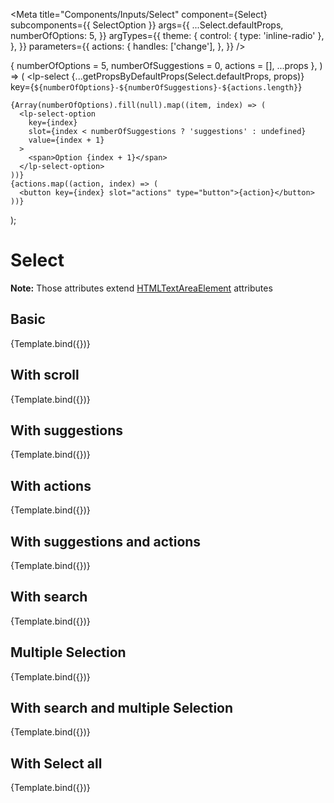 


<Meta
  title="Components/Inputs/Select"
  component={Select}
  subcomponents={{ SelectOption }}
  args={{
    ...Select.defaultProps,
    numberOfOptions: 5,
  }}
  argTypes={{
    theme: {
      control: { type: 'inline-radio' },
    },
  }}
  parameters={{
    actions: {
      handles: ['change'],
    },
  }}
/>

  { numberOfOptions = 5, numberOfSuggestions = 0, actions = [], ...props },
) => (
  <lp-select
    {...getPropsByDefaultProps(Select.defaultProps, props)}
    key={`${numberOfOptions}-${numberOfSuggestions}-${actions.length}`}
  >
    {Array(numberOfOptions).fill(null).map((item, index) => (
      <lp-select-option
        key={index}
        slot={index < numberOfSuggestions ? 'suggestions' : undefined}
        value={index + 1}
      >
        <span>Option {index + 1}</span>
      </lp-select-option>
    ))}
    {actions.map((action, index) => (
      <button key={index} slot="actions" type="button">{action}</button>
    ))}
  </lp-select>
);

# Select

<ArgsTable of={Select} />

**Note:** Those attributes extend [HTMLTextAreaElement](https://www.w3schools.com/tags/tag_select.asp) attributes

## Basic

<Canvas>
  <Story name="Basic">
    {Template.bind({})}
  </Story>
</Canvas>

## With scroll

<Canvas>
  <Story name="With scroll" args={{ numberOfOptions: 10 }}>
    {Template.bind({})}
  </Story>
</Canvas>

## With suggestions

<Canvas>
  <Story name="With suggestions" args={{ numberOfSuggestions: 2 }}>
    {Template.bind({})}
  </Story>
</Canvas>

## With actions

<Canvas>
  <Story name="With actions" args={{ actions: ['Action 1'] }}>
    {Template.bind({})}
  </Story>
</Canvas>

## With suggestions and actions

<Canvas>
  <Story name="With suggestions and actions" args={{ numberOfSuggestions: 2, actions: ['Action 1'] }}>
    {Template.bind({})}
  </Story>
</Canvas>

## With search

<Canvas>
  <Story name="With search" args={{ search: true }}>
    {Template.bind({})}
  </Story>
</Canvas>

## Multiple Selection

<Canvas>
  <Story name="Multiple Selection" args={{ multiple: true }}>
    {Template.bind({})}
  </Story>
</Canvas>

## With search and multiple Selection

<Canvas>
  <Story name="With search and multiple Selection" args={{ search: true, multiple: true }}>
    {Template.bind({})}
  </Story>
</Canvas>

## With Select all

<Canvas>
  <Story name="With Select all" args={{ withSelectAll: 'Select all', multiple: true }}>
    {Template.bind({})}
  </Story>
</Canvas>
